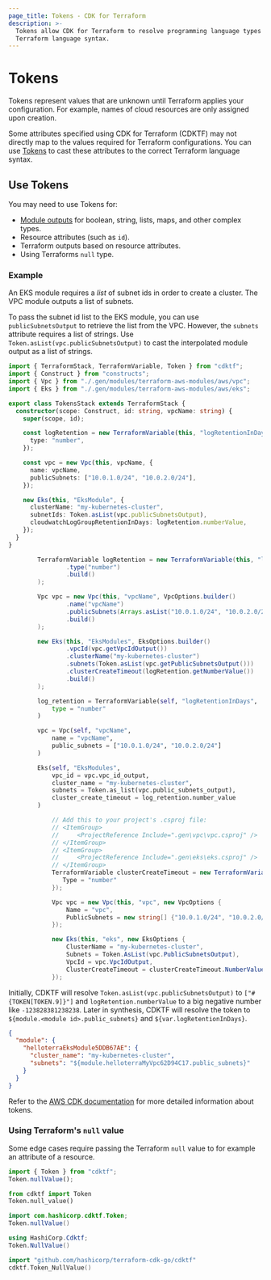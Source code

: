 ```yaml
---
page_title: Tokens - CDK for Terraform
description: >-
  Tokens allow CDK for Terraform to resolve programming language types to
  Terraform language syntax.
---
```


# Tokens

Tokens represent values that are unknown until Terraform applies your configuration. For example, names of cloud resources are only assigned upon creation.

Some attributes specified using CDK for Terraform (CDKTF) may not directly map to the values required for Terraform configurations. You can use [Tokens](https://docs.aws.amazon.com/cdk/latest/guide/tokens.html) to cast these attributes to the correct Terraform language syntax.

## Use Tokens

You may need to use Tokens for:

- [Module outputs](/cdktf/concepts/modules) for boolean, string, lists, maps, and other complex types.
- Resource attributes (such as `id`).
- Terraform outputs based on resource attributes.
- Using Terraforms `null` type.

### Example

An EKS module requires a _list_ of subnet ids in order to create a cluster. The VPC module outputs a list of subnets.

To pass the subnet id list to the EKS module, you can use `publicSubnetsOutput` to retrieve the list from the VPC. However, the `subnets` attribute
requires a list of strings. Use `Token.asList(vpc.publicSubnetsOutput)` to cast the interpolated module
output as a list of strings.

<!-- #NEXT_CODE_BLOCK_SOURCE:ts examples/typescript/documentation#tokens -->
<!-- #NEXT_CODE_BLOCK_SOURCE:java examples/java/documentation#tokens -->
<!-- #NEXT_CODE_BLOCK_SOURCE:python examples/python/documentation#tokens -->
<!-- #NEXT_CODE_BLOCK_SOURCE:csharp examples/csharp/documentation#tokens -->

<CodeTabs>

```ts
import { TerraformStack, TerraformVariable, Token } from "cdktf";
import { Construct } from "constructs";
import { Vpc } from "./.gen/modules/terraform-aws-modules/aws/vpc";
import { Eks } from "./.gen/modules/terraform-aws-modules/aws/eks";

export class TokensStack extends TerraformStack {
  constructor(scope: Construct, id: string, vpcName: string) {
    super(scope, id);

    const logRetention = new TerraformVariable(this, "logRetentionInDays", {
      type: "number",
    });

    const vpc = new Vpc(this, vpcName, {
      name: vpcName,
      publicSubnets: ["10.0.1.0/24", "10.0.2.0/24"],
    });

    new Eks(this, "EksModule", {
      clusterName: "my-kubernetes-cluster",
      subnetIds: Token.asList(vpc.publicSubnetsOutput),
      cloudwatchLogGroupRetentionInDays: logRetention.numberValue,
    });
  }
}
```

```java
        TerraformVariable logRetention = new TerraformVariable(this, "logRetentionInDays", TerraformVariableConfig.builder()
                .type("number")
                .build()
        );

        Vpc vpc = new Vpc(this, "vpcName", VpcOptions.builder()
                .name("vpcName")
                .publicSubnets(Arrays.asList("10.0.1.0/24", "10.0.2.0/24"))
                .build()
        );

        new Eks(this, "EksModules", EksOptions.builder()
                .vpcId(vpc.getVpcIdOutput())
                .clusterName("my-kubernetes-cluster")
                .subnets(Token.asList(vpc.getPublicSubnetsOutput()))
                .clusterCreateTimeout(logRetention.getNumberValue())
                .build()
        );
```

```python
        log_retention = TerraformVariable(self, "logRetentionInDays",
            type = "number"
        )

        vpc = Vpc(self, "vpcName",
            name = "vpcName",
            public_subnets = ["10.0.1.0/24", "10.0.2.0/24"]
        )

        Eks(self, "EksModules",
            vpc_id = vpc.vpc_id_output,
            cluster_name = "my-kubernetes-cluster",
            subnets = Token.as_list(vpc.public_subnets_output),
            cluster_create_timeout = log_retention.number_value
        )
```

```csharp
            // Add this to your project's .csproj file:
            // <ItemGroup>
            //     <ProjectReference Include=".gen\vpc\vpc.csproj" />
            // </ItemGroup>
            // <ItemGroup>
            //     <ProjectReference Include=".gen\eks\eks.csproj" />
            // </ItemGroup>
            TerraformVariable clusterCreateTimeout = new TerraformVariable(this, "clusterCreateTimeout", new TerraformVariableConfig {
               Type = "number"
            });

            Vpc vpc = new Vpc(this, "vpc", new VpcOptions {
                Name = "vpc",
                PublicSubnets = new string[] {"10.0.1.0/24", "10.0.2.0/24"}
            });

            new Eks(this, "eks", new EksOptions {
                ClusterName = "my-kubernetes-cluster",
                Subnets = Token.AsList(vpc.PublicSubnetsOutput),
                VpcId = vpc.VpcIdOutput,
                ClusterCreateTimeout = clusterCreateTimeout.NumberValue
            });
```

</CodeTabs>

Initially, CDKTF will resolve `Token.asList(vpc.publicSubnetsOutput)` to `["#{TOKEN[TOKEN.9]}"]` and `logRetention.numberValue` to a big negative number like `-123828381238238`.
Later in synthesis, CDKTF will resolve the token to `${module.<module id>.public_subnets}` and `${var.logRetentionInDays}`.

```json
{
  "module": {
    "helloterraEksModule5DDB67AE": {
      "cluster_name": "my-kubernetes-cluster",
      "subnets": "${module.helloterraMyVpc62D94C17.public_subnets}"
    }
  }
}
```

Refer to the [AWS CDK documentation](https://docs.aws.amazon.com/cdk/latest/guide/tokens.html) for more detailed information about tokens.

### Using Terraform's `null` value

Some edge cases require passing the Terraform `null` value to for example an attribute of a resource.

<CodeTabs>

```typescript
import { Token } from "cdktf";
Token.nullValue();
```

```python
from cdktf import Token
Token.null_value()
```

```java
import com.hashicorp.cdktf.Token;
Token.nullValue()
```

```csharp
using HashiCorp.Cdktf;
Token.NullValue()
```

```go
import "github.com/hashicorp/terraform-cdk-go/cdktf"
cdktf.Token_NullValue()
```

</CodeTabs>
